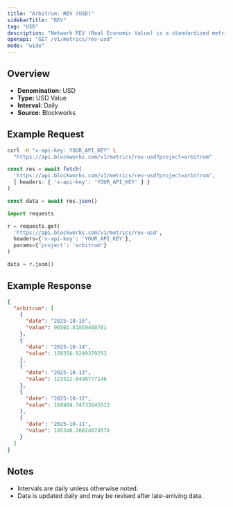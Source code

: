 ```yaml
---
title: "Arbitrum: REV (USD)"
sidebarTitle: "REV"
tag: "USD"
description: "Network REV (Real Economic Value) is a standardized metric that tracks blockchain value accrual generated by user activity. REV consists of both in-protocol transaction fees and out-of-protocol tips that users pay for transaction execution, so it measures the monetary demand to transact onchain."
openapi: "GET /v1/metrics/rev-usd"
mode: "wide"
---
```


## Overview

- **Denomination:** USD
- **Type:** USD Value
- **Interval:** Daily
- **Source:** Blockworks

## Example Request

<CodeGroup>

```bash cURL
curl -H "x-api-key: YOUR_API_KEY" \
  "https://api.blockworks.com/v1/metrics/rev-usd?project=arbitrum"
```

```typescript TypeScript
const res = await fetch(
  'https://api.blockworks.com/v1/metrics/rev-usd?project=arbitrum',
  { headers: { 'x-api-key': 'YOUR_API_KEY' } }
)

const data = await res.json()
```

```python Python
import requests

r = requests.get(
  'https://api.blockworks.com/v1/metrics/rev-usd',
  headers={'x-api-key': 'YOUR_API_KEY'},
  params={'project': 'arbitrum'}
)

data = r.json()
```

</CodeGroup>

## Example Response

```json
{
  "arbitrum": [
    {
      "date": "2025-10-15",
      "value": 90501.81859488781
    },
    {
      "date": "2025-10-14",
      "value": 150356.9249379253
    },
    {
      "date": "2025-10-13",
      "value": 123322.0490777146
    },
    {
      "date": "2025-10-12",
      "value": 160484.74733645513
    },
    {
      "date": "2025-10-11",
      "value": 145346.26024674578
    }
  ]
}
```

## Notes
- Intervals are daily unless otherwise noted.
- Data is updated daily and may be revised after late-arriving data.